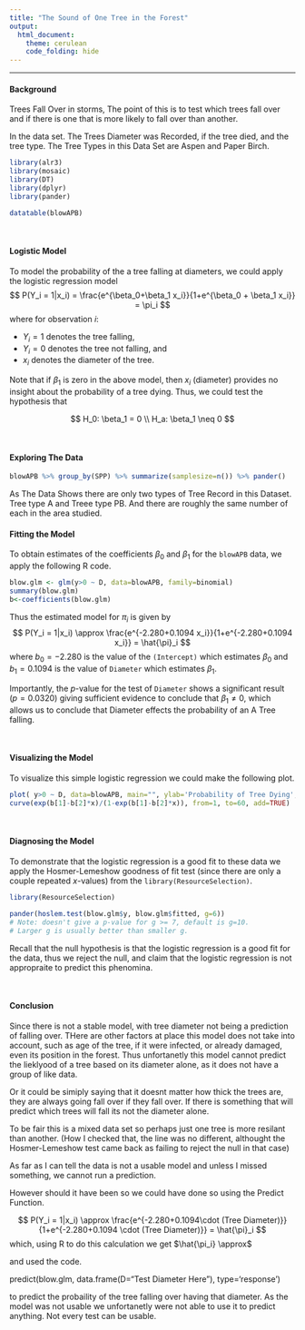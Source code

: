 ```yaml
---
title: "The Sound of One Tree in the Forest"
output: 
  html_document: 
    theme: cerulean
    code_folding: hide
---
```


<hr />

#### Background

Trees Fall Over in storms, The point of this is to test which trees fall over and if there is one that is more likely to fall over than another.

In the data set.  The Trees Diameter was Recorded, if the tree died, and the tree type.
The Tree Types in this Data Set are Aspen and Paper Birch.

```r
library(alr3)
library(mosaic)
library(DT)
library(dplyr)
library(pander)
```



```r
datatable(blowAPB)
```

<br />

#### Logistic Model

To model the probability of the a tree falling at diameters, we could apply the logistic regression model
$$
  P(Y_i = 1|x_i) = \frac{e^{\beta_0+\beta_1 x_i}}{1+e^{\beta_0 + \beta_1 x_i}} = \pi_i
$$
where for observation $i$: 

* $Y_i = 1$ denotes the tree falling, 
* $Y_i=0$ denotes the tree not falling, and 
* $x_i$ denotes the diameter of the tree. 

Note that if $\beta_1$ is zero in the above model, then $x_i$ (diameter) provides no insight about the probability of a tree dying. Thus, we could test the hypothesis that

$$
  H_0: \beta_1 = 0 \\
  H_a: \beta_1 \neq 0
$$

<br />


#### Exploring The Data

```r
blowAPB %>% group_by(SPP) %>% summarize(samplesize=n()) %>% pander()

```

As The Data Shows there are only two types of Tree Record in this Dataset.
Tree type A and Treee type PB.  And there are roughly the same number of each in the area studied.


#### Fitting the Model

To obtain estimates of the coefficients $\beta_0$ and $\beta_1$ for the `blowAPB` data, we apply the following R code.

```r
blow.glm <- glm(y>0 ~ D, data=blowAPB, family=binomial)
summary(blow.glm)
b<-coefficients(blow.glm)
```

Thus the estimated model for $\pi_i$ is given by
$$
  P(Y_i = 1|x_i) \approx \frac{e^{-2.280+0.1094 x_i}}{1+e^{-2.280+0.1094 x_i}} = \hat{\pi}_i
$$
where $b_0 = -2.280$ is the value of the `(Intercept)` which estimates $\beta_0$ and $b_1 = 0.1094$ is the value of `Diameter` which estimates $\beta_1$.

Importantly, the $p$-value for the test of `Diameter` shows a significant result $(p = 0.0320)$ giving sufficient evidence to conclude that $\beta_1 \neq 0$, which allows us to conclude that Diameter effects the probability of an A Tree falling.

<br />

#### Visualizing the Model

To visualize this simple logistic regression we could make the following plot.

```r
plot( y>0 ~ D, data=blowAPB, main="", ylab='Probability of Tree Dying', xlab="Tree Diameter in cm)", pch=16)
curve(exp(b[1]-b[2]*x)/(1-exp(b[1]-b[2]*x)), from=1, to=60, add=TRUE)
```

<br />

#### Diagnosing the Model

To demonstrate that the logistic regression is a good fit to these data we apply the Hosmer-Lemeshow goodness of fit test (since there are only a couple repeated $x$-values) from the `library(ResourceSelection)`. 

```r
library(ResourceSelection)
```

```r
pander(hoslem.test(blow.glm$y, blow.glm$fitted, g=6))
# Note: doesn't give a p-value for g >= 7, default is g=10.
# Larger g is usually better than smaller g.
```

Recall that the null hypothesis is that the logistic regression is a good fit for the data, thus we reject the null, and claim that the logistic regression is not appropraite to predict this phenomina.

<br />

#### Conclusion

Since there is not a stable model, with tree diameter not being a prediction of falling over.  THere are other factors at place this model does not take into account, such as age of the tree, if it were infected, or already damaged, even its position in the forest. Thus unfortanetly this model cannot predict the lieklyood of a tree based on its diameter alone, as it does not have a group of like data.

Or it could be simiply saying that it doesnt matter how thick the trees are, they are always going fall over if they fall over. If there is something that will predict which trees will fall its not the diameter alone.

To be fair this is a mixed data set so perhaps just one tree is more resilant than another.
(How I checked that, the line was no different, althought the Hosmer-Lemeshow test came back as failing to reject the null in that case)


As far as I can tell the data is not a usable model and unless I missed something, we cannot run a prediction.

However should it have been so we could have done so using the Predict Function.

$$
  P(Y_i = 1|x_i) \approx \frac{e^{-2.280+0.1094\cdot (Tree Diameter)}}{1+e^{-2.280+0.1094 \cdot (Tree Diameter)}} = \hat{\pi}_i
$$
which, using R to do this calculation we get $\hat{\pi_i} \approx$

and used the code. 

predict(blow.glm, data.frame(D="Test Diameter Here"), type='response')

to predict the probaility of the tree falling over having that diameter.
As the model was not usable we unfortanetly were not able to use it to predict anything.  Not every test can be usable.

